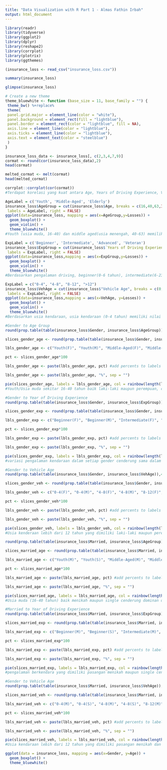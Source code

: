 ---
title: "Data Visualization with R Part 1 - Almas Fathin Irbah"
output: html_document
---

```{r}
library(readr)
library(tidyverse)
library(ggplot2)
library(dplyr)
library(reshape2)
library(corrplot)
library(plotrix)
library(ggthemes)
```

```{r}
(insurance_loss <- read_csv("insurance_loss.csv"))
```
```{r}
summary(insurance_loss)
```
```{r}
glimpse(insurance_loss)
```
```{r}
# Create a new theme
theme_bluewhite <- function (base_size = 11, base_family = "") {
 theme_bw() %+replace%
 theme(
 panel.grid.major = element_line(color = "white"),
 panel.background = element_rect(fill = "lightblue"),
 panel.border = element_rect(color = "lightblue", fill = NA),
 axis.line = element_line(color = "lightblue"),
 axis.ticks = element_line(color = "lightblue"),
 axis.text = element_text(color = "steelblue")
 )
}
```
```{r}
insurance_loss_data <- insurance_loss[, c(2,3,4,7,9)]
cormat <- round(cor(insurance_loss_data),2)
head(cormat)
```
```{r}
melted_cormat <- melt(cormat)
head(melted_cormat)
```
```{r}
corrplot::corrplot(cor(cormat))
#Terdapat korelasi yang kuat antara Age, Years of Driving Experience, Vehicle Age, dan Losses.Age - Years of Driving Exp, Age memiliki korelasi positif yang kuat, sedangkan Age-Losses dan Years of Driving Exp-Losses memiliki korelasi negatif yang kuat.
```
```{r}
AgeLabel = c('Youth', 'Middle-Aged', 'Elderly')
insurance_loss$AgeGroup = cut(insurance_loss$Age, breaks = c(16,40,63,Inf),
 labels = AgeLabel, right = FALSE)
ggplot(data=insurance_loss, mapping = aes(x=AgeGroup,y=Losses)) + 
  geom_boxplot() +
  geom_violin() +
  theme_bluewhite()
#Youth (usia muda, 16-40) dan middle aged(usia menengah, 40-63) memiliki hubungan nilai losses tertinggi
```
```{r}
ExpLabel = c('Beginner', 'Intermediate', 'Advanced', 'Veteran')
insurance_loss$ExpGroup = cut(insurance_loss$`Years of Driving Experience`, breaks = c(0,6,23,42,Inf),
 labels = ExpLabel, right = FALSE)
ggplot(data=insurance_loss,mapping = aes(x=ExpGroup,y=Losses)) + 
  geom_boxplot() +
  geom_violin() +
  theme_bluewhite()
#Berdasarkan pengalaman driving, beginner(0-6 tahun), intermediate(6-23 tahun), dan advanced(23-42 tahun) memiliki tingkat hubungan losses yang hampir sama kuatnya.
```
```{r}
ExpLabel = c("0-4", "4-8", "8-12", ">12")
insurance_loss$VehAge = cut(insurance_loss$"Vehicle Age", breaks = c(0,4,8,12,Inf),
 labels = ExpLabel, right = FALSE)
ggplot(data=insurance_loss,mapping = aes(x=VehAge, y=Losses)) + 
  geom_boxplot() +
  geom_violin() +
  theme_bluewhite()
#Berdasarkan usia kendaraan, usia kendaraan (0-4 tahun) memiliki nilai hubungan losses yang paling tinggi)
```
```{r}
#Gender to Age Group
round(prop.table(table(insurance_loss$Gender, insurance_loss$AgeGroup)),4)

slices_gender_age <- round(prop.table(table(insurance_loss$Gender, insurance_loss$AgeGroup)),4)

lbls_gender_age <- c("Youth(F)", "Youth(M)", "Middle-Aged(F)", "Middle-Aged(M)", "Elderly(F)", "Elderly(M)")

pct <- slices_gender_age*100

lbls_gender_age <- paste(lbls_gender_age, pct) #add percents to labels

lbls_gender_age <- paste(lbls_gender_age, "%", sep = "")

pie(slices_gender_age, labels = lbls_gender_age, col = rainbow(length(lbls_gender_age)), main = "Pie Chart of Gender to Age in Insurance Losses")
#Youth/Usia muda sekitar 16-40 tahun baik laki-laki maupun perempuan, cenderung dominan dalam insurance Losses
```
```{r}
#Gender to Year of Driving Experience
round(prop.table(table(insurance_loss$Gender, insurance_loss$ExpGroup)),4)

slices_gender_exp <- round(prop.table(table(insurance_loss$Gender, insurance_loss$ExpGroup)),4)

lbls_gender_exp <- c("Beginner(F)", "Beginner(M)", "Intermediate(F)", "Intermediate(M)", "Advanced(F)", "Advanced(M)", "Veteran(F)", "Veteran(M)")

pct <- slices_gender_exp*100

lbls_gender_exp <- paste(lbls_gender_exp, pct) #add percents to labels

lbls_gender_exp <- paste(lbls_gender_exp, "%", sep = "")

pie(slices_gender_exp, labels = lbls_gender_exp, col = rainbow(length(lbls_gender_exp)), main = "Pie Chart of Gender to Year of Driving Experience in Insurance Losses")
#variasi pengalaman kendaraan dalam setiap gender cenderung sama dalam insurance losses
```
```{r}
#Gender to Vehicle Age
round(prop.table(table(insurance_loss$Gender, insurance_loss$VehAge)),4)

slices_gender_veh <- round(prop.table(table(insurance_loss$Gender, insurance_loss$VehAge)),4)

lbls_gender_veh <- c("0-4(F)", "0-4(M)", "4-8(F)", "4-8(M)", "8-12(F)", "8-12(M)", ">12(F)", ">12(M)")

pct <- slices_gender_veh*100

lbls_gender_veh <- paste(lbls_gender_veh, pct) #add percents to labels

lbls_gender_veh <- paste(lbls_gender_veh, "%", sep = "")

pie(slices_gender_veh, labels = lbls_gender_veh, col = rainbow(length(lbls_gender_veh)), main = "Pie Chart of Gender to Vehicle Age in Insurance Losses")
#Usia kenderaan lebih dari 12 tahun yang dimiliki laki-laki maupun perempuan cenderung dominan dalam insurance losses
```
```{r}
round(prop.table(table(insurance_loss$Married, insurance_loss$AgeGroup)),4)

slices_married_age <- round(prop.table(table(insurance_loss$Married, insurance_loss$AgeGroup)),4)

lbls_married_age <- c("Youth(M)", "Youth(S)", "Middle-Aged(M)", "Middle-Aged(S)", "Elderly(M)", "Elderly(S)")

pct <- slices_married_age*100

lbls_married_age <- paste(lbls_married_age, pct) #add percents to labels

lbls_married_age <- paste(lbls_married_age, "%", sep = "")

pie(slices_married_age, labels = lbls_married_age, col = rainbow(length(lbls_married_age)), main = "Pie Chart of Married to Age in Insurance Losses")
#Usia muda (16-40 tahun) baik menikah maupun single cenderung dominan dalam insurance losses
```
```{r}
#Married to Year of Driving Experience
round(prop.table(table(insurance_loss$Married, insurance_loss$ExpGroup)),4)

slices_married_exp <- round(prop.table(table(insurance_loss$Married, insurance_loss$ExpGroup)),4)

lbls_married_exp <- c("Beginner(M)", "Beginner(S)", "Intermediate(M)", "Intermediate(S)", "Advanced(M)", "Advanced(S)", "Veteran(M)", "Veteran(S)")

pct <- slices_married_exp*100

lbls_married_exp <- paste(lbls_married_exp, pct) #add percents to labels

lbls_married_exp <- paste(lbls_married_exp, "%", sep = "")

pie(slices_married_exp, labels = lbls_married_exp, col = rainbow(length(lbls_married_exp)), main = "Pie Chart of Married to Year of Driving Experience in Insurance Losses")
#pengalaman berkendara yang dimiliki pasangan menikah maupun single cenderung sama pada setiap rentang waktu dalam insurance losses
```
```{r}
#Gender to Vehicle Age
round(prop.table(table(insurance_loss$Married, insurance_loss$VehAge)),4)

slices_married_veh <- round(prop.table(table(insurance_loss$Married, insurance_loss$VehAge)),4)

lbls_married_veh <- c("0-4(M)", "0-4(S)", "4-8(M)", "4-8(S)", "8-12(M)", "8-12(S)", ">12(M)", ">12(S)")

pct <- slices_married_veh*100

lbls_married_veh <- paste(lbls_married_veh, pct) #add percents to labels

lbls_married_veh <- paste(lbls_married_veh, "%", sep = "")

pie(slices_married_veh, labels = lbls_married_veh, col = rainbow(length(lbls_married_veh)), main = "Pie Chart of Married to Vehicle Age in Insurance Losses")
#Usia kendaraan lebih dari 12 tahun yang dimiliki pasangan menikah dan single, cenderung dominan dalam insurance losses 
```
```{r}
ggplot(data = insurance_loss, mapping = aes(x=Gender, y=Age)) +
  geom_boxplot() +
  theme_bluewhite()
```
